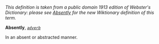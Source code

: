 ''This definition is taken from a public domain 1913 edition of Webster's Dictionary: please see [[Absently]] for the new Wiktionary definition of this term.''

'''Absently''', ''<code>[[adverb (part of speech)|adverb]]</code>''

In an absent or abstracted manner.